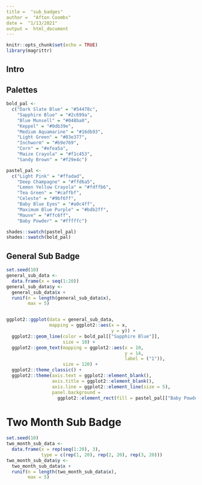 ```yaml
---
title =  "sub_badges"
author =  "Afton Coombs"
date =  "1/13/2021"
output =  html_document
---
```


```r
knitr::opts_chunk$set(echo = TRUE)
library(magrittr)
```

## Intro
<intro will go here>

## Palettes
```r
bold_pal <-
  c("Dark Slate Blue" = "#54478c",
    "Sapphire Blue" = "#2c699a",
    "Blue Munsell" = "#048ba8",
    "Keppel" = "#0db39e",
    "Medium Aquamarine" = "#16db93",
    "Light Green" = "#83e377",
    "Inchworm" = "#b9e769",
    "Corn" = "#efea5a",
    "Maize Crayola" = "#f1c453",
    "Sandy Brown" = "#f29e4c")

pastel_pal <-
  c("Light Pink" = "#ffadad",
    "Deep Champagne" = "#ffd6a5",
    "Lemon Yellow Crayola" = "#fdffb6",
    "Tea Green" = "#caffbf",
    "Celeste" = "#9bf6ff",
    "Baby Blue Eyes" = "#a0c4ff",
    "Maximum Blue Purple" = "#bdb2ff",
    "Mauve" = "#ffc6ff",
    "Baby Powder" = "#fffffc")

shades::swatch(pastel_pal)
shades::swatch(bold_pal)
```

## General Sub Badge
```r
set.seed(10)
general_sub_data <-
  data.frame(x = seq(1:20))
general_sub_data$y <- 
  general_sub_data$x + 
  runif(n = length(general_sub_data$x),
        max = 5)


ggplot2::ggplot(data = general_sub_data,
                mapping = ggplot2::aes(x = x, 
                                       y = y)) +
  ggplot2::geom_line(color = bold_pal[["Sapphire Blue"]],
                     size = 10) +
  ggplot2::geom_text(mapping = ggplot2::aes(x = 10,
                                            y = 14,
                                            label = ("1")),
                     size = 120) +
  ggplot2::theme_classic() +
  ggplot2::theme(axis.text = ggplot2::element_blank(),
                 axis.title = ggplot2::element_blank(),
                 axis.line = ggplot2::element_line(size = 5),
                 panel.background = 
                   ggplot2::element_rect(fill = pastel_pal[["Baby Powder"]]))
```

# Two Month Sub Badge
```r
set.seed(10)
two_month_sub_data <-
  data.frame(x = rep(seq(1:20), 3),
             type = c(rep(1, 20), rep(2, 20), rep(3, 20)))
two_month_sub_data$y <- 
  two_month_sub_data$x + 
  runif(n = length(two_month_sub_data$x),
        max = 5)
```
